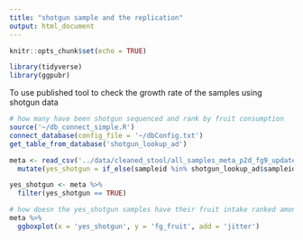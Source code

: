 ```yaml
---
title: "shotgun sample and the replication"
output: html_document
---
```


```r
knitr::opts_chunk$set(echo = TRUE)
```

```r
library(tidyverse)
library(ggpubr)
```

To use published tool to check the growth rate of the samples using shotgun data

```r
# how many have been shotgun sequenced and rank by fruit consumption
source('~/db_connect_simple.R')
connect_database(config_file = '~/dbConfig.txt')
get_table_from_database('shotgun_lookup_ad')

meta <- read_csv('../data/cleaned_stool/all_samples_meta_p2d_fg9_updated.csv') %>% 
  mutate(yes_shotgun = if_else(sampleid %in% shotgun_lookup_ad$sampleid, T, F))

yes_shotgun <- meta %>% 
  filter(yes_shotgun == TRUE)

# how doesn the yes_shotgun samples have their fruit intake ranked among all samples
meta %>% 
  ggboxplot(x = 'yes_shotgun', y = 'fg_fruit', add = 'jitter')

```

